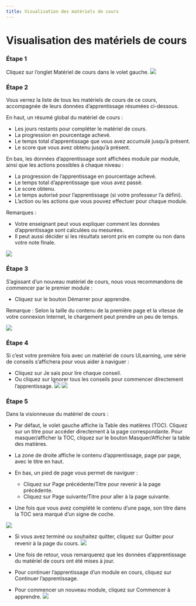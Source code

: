```yaml
--- 
title: Visualisation des matériels de cours
--- 
```




# Visualisation des matériels de cours


 ### Étape 1 
 Cliquez sur l’onglet Matériel de cours dans le volet gauche.
![](/img/ulearning/student/courseware01.png)

 ### Étape 2 

 Vous verrez la liste de tous les matériels de cours de ce cours, accompagnée de leurs données d’apprentissage résumées ci-dessous.
 
 En haut, un résumé global du matériel de cours :
 - Les jours restants pour compléter le matériel de cours. 
 - La progression en pourcentage achevé.
 - Le temps total d’apprentissage que vous avez accumulé jusqu’à présent. 
 - Le score que vous avez obtenu jusqu’à présent. 
 
 En bas, les données d’apprentissage sont affichées module par module, ainsi que les actions possibles à chaque niveau :
 - La progression de l’apprentissage en pourcentage achevé.
 - Le temps total d’apprentissage que vous avez passé.
 - Le score obtenu.
 - Le temps autorisé pour l’apprentissage (si votre professeur l’a défini).
 - L’action ou les actions que vous pouvez effectuer pour chaque module.

 Remarques  : 
 - Votre enseignant peut vous expliquer comment les données d’apprentissage sont calculées ou mesurées.
 - Il peut aussi décider si les résultats seront pris en compte ou non dans votre note finale.

![](/img/ulearning/student/courseware02.png)


 ### Étape 3 
 
 S’agissant d’un nouveau matériel de cours, nous vous recommandons de commencer par le premier module :
 - Cliquez sur le bouton Démarrer pour apprendre.
 
 Remarque : 
 Selon la taille du contenu de la première page et la vitesse de votre connexion Internet, le chargement peut prendre un peu de temps.

![](/img/ulearning/student/courseware03.png)


 ### Étape 4 
 Si c’est votre première fois avec un matériel de cours ULearning, une série de conseils s’affichera pour vous aider à naviguer :
 - Cliquez sur Je sais pour lire chaque conseil.
 - Ou cliquez sur Ignorer tous les conseils pour commencer directement l’apprentissage.
![](/img/ulearning/student/courseware04.png)
![](/img/ulearning/student/courseware05.png)

### Étape 5

Dans la visionneuse du matériel de cours :
 - Par défaut, le volet gauche affiche la Table des matières (TOC). Cliquez sur un titre pour accéder directement à la page correspondante. Pour masquer/afficher la TOC, cliquez sur le bouton Masquer/Afficher la table des matières.
 - La zone de droite affiche le contenu d’apprentissage, page par page, avec le titre en haut.
 - En bas, un pied de page vous permet de naviguer :
     - Cliquez sur Page précédente/Titre pour revenir à la page précédente.
     - Cliquez sur Page suivante/Titre pour aller à la page suivante.
 
 - Une fois que vous avez complété le contenu d’une page, son titre dans la TOC sera marqué d’un signe de coche.

![](/img/ulearning/student/courseware06.png)

- Si vous avez terminé ou souhaitez quitter, cliquez sur Quitter pour revenir à la page du cours.
![](/img/ulearning/student/courseware07.png)

 - Une fois de retour, vous remarquerez que les données d’apprentissage du matériel de cours ont été mises à jour.
 - Pour continuer l’apprentissage d’un module en cours, cliquez sur Continuer l’apprentissage.
 - Pour commencer un nouveau module, cliquez sur Commencer à apprendre.
![](/img/ulearning/student/courseware08.png)